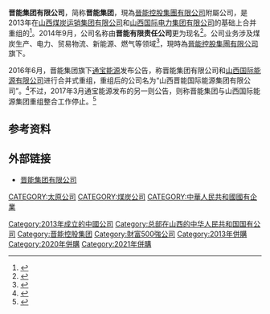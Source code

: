 {{Distinguish|山西晋能集团有限公司}}
{{Infobox_Company
| company_name = 晋能控股电力集团有限公司
| name_en = Jinneng Holdings Power Group Co.,LTD
| company_logo = Jinneng_Group_Co.,LTD_LOGO,2018.12.17.png
| company_type = [[国有企业|国有企业]]
| company_slogan = 
| predecessor = 
| parent = 
| foundation = 2013年5月25日
| location = [[中國|中國]][[山西省|山西省]][[太原市|太原市]]小店区南中环街426号
| key_people = [[董事長|董事長]]：李国彪
| industry = [[光伏|光伏]]、[[风电|风电]]、[[煤炭|煤炭]]、[[电力|电力]]、[[电网|电网]]、[[房地产|房地产]]、贸易物流、装备制造、新材料、金融
| products = 
| revenue = 
| profit = 
| assets = 
| market_value = 
| num_employees = 
| subsid = 
| net_income = 
| homepage = http://www.jinnenggroup.cn/
}}
'''晋能集团有限公司'''，简称'''晋能集团'''，現為[[晉能控股集團有限公司|晉能控股集團有限公司]]附屬公司，是2013年在[[山西煤炭运销集团有限公司|山西煤炭运销集团有限公司]]和[[山西国际电力集团有限公司|山西国际电力集团有限公司]]的基础上合并重组的<ref>{{cite web | url=http://www.jinnengjt.com/zjjn/jtjj/ | title=集团简介 | work=晋能集团有限公司 | accessdate=2014-03-11 | archive-url=https://web.archive.org/web/20140311152904/http://www.jinnengjt.com/zjjn/jtjj/ | archive-date=2014-03-11 | dead-url=yes }}</ref>。2014年9月，公司名称由'''晋能有限责任公司'''更为现名<ref>{{cite web|title=关于晋能有限责任公司变更名称及增加注册资本的公告|url=http://www.sse.com.cn/disclosure/bond/corporate/other/corporatebulletin/c/2014-09-30/124350_20140930_1.pdf|publisher=上海证卷交易所|accessdate=2014-11-06|archive-date=2016-03-04|archive-url=https://web.archive.org/web/20160304125808/http://www.sse.com.cn/disclosure/bond/corporate/other/corporatebulletin/c/2014-09-30/124350_20140930_1.pdf|dead-url=no}}</ref>。公司业务涉及煤炭生产、电力、贸易物流、新能源、燃气等领域<ref>{{cite web | url=http://www.sasac.gov.cn/n1180/n1583/n2484283/n2484539/15343787.html | title=煤销集团与国际电力集团合并重组成立晋能有限责任公司 | work=国务院国有资产监督管理委员会网站 | date=2013-05-28 | accessdate=2014-03-11 | author=山西国资委 | archive-date=2015-09-24 | archive-url=https://web.archive.org/web/20150924094550/http://www.sasac.gov.cn/n1180/n1583/n2484283/n2484539/15343787.html | dead-url=no }}</ref>，現時為[[晉能控股集團有限公司|晉能控股集團有限公司]]旗下。

2016年6月，晋能集团旗下[[通宝能源|通宝能源]]发布公告，称晋能集团有限公司和[[山西国际能源|山西国际能源有限公司]]进行合并式重组，重组后的公司名为“山西晋能国际能源集团有限公司”。<ref>{{cite news |author1=王灿 |title=山西省政府力推煤电联营，晋能与山西国际能源宣布合并 |url=https://www.thepaper.cn/newsDetail_forward_1480459 |accessdate=2019-10-04 |work=[[澎湃新闻|澎湃新闻]] |date=2016-06-07 |archive-date=2017-09-30 |archive-url=https://web.archive.org/web/20170930060842/http://www.thepaper.cn/newsDetail_forward_1480459 |dead-url=no }}</ref>不过，2017年3月通宝能源发布的另一则公告，则称晋能集团与山西国际能源集团重组整合工作停止。<ref>{{cite news |author1=王明贺 |title=晋能集团与山西国际能源集团合并重组正式宣告终止 |accessdate=2019-10-04 |work=证券日报 |publisher=金融家 |date=2017-03-31}}</ref>

==参考资料==
{{reflist}}

==外部链接==
*[http://www.jinnenggroup.cn/ 晋能集团有限公司] {{Wayback|url=http://www.jinnenggroup.cn/ |date=20211210030908 }}

[[CATEGORY:太原公司|CATEGORY:太原公司]]
[[CATEGORY:煤炭公司|CATEGORY:煤炭公司]]
[[CATEGORY:中華人民共和國國有企業|CATEGORY:中華人民共和國國有企業]]
[[Category:2013年成立的中國公司|Category:2013年成立的中國公司]]
[[Category:总部在山西的中华人民共和国国有公司|Category:总部在山西的中华人民共和国国有公司]]
[[Category:晋能控股集团|Category:晋能控股集团]]
[[Category:財富500強公司|Category:財富500強公司]]
[[Category:2013年併購|Category:2013年併購]]
[[Category:2020年併購|Category:2020年併購]]
[[Category:2021年併購|Category:2021年併購]]